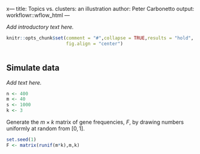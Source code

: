 x---
title: Topics vs. clusters: an illustration
author: Peter Carbonetto
output: workflowr::wflow_html
---

*Add introductory text here.*

```r
knitr::opts_chunk$set(comment = "#",collapse = TRUE,results = "hold",
                      fig.align = "center")
```

```r
```

Simulate data
-------------

*Add text here.*

```r
n <- 400
m <- 40
s <- 1000
k <- 3
```

Generate the $m \times k$ matrix of gene frequencies, $F$, by drawing
numbers uniformly at random from $[0, 1]$.

```r
set.seed(1)
F <- matrix(runif(m*k),m,k)
```
